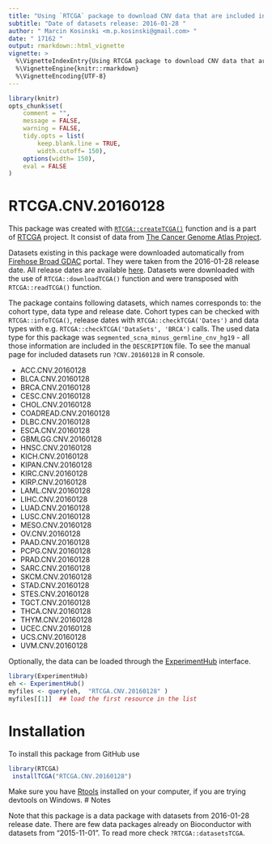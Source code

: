 ```yaml
---
title: "Using `RTCGA` package to download CNV data that are included in RTCGA.CNV.20160128 package" 
subtitle: "Date of datasets release: 2016-01-28 "
author: " Marcin Kosinski <m.p.kosinski@gmail.com> "
date: " 17162 "
output: rmarkdown::html_vignette 
vignette: > 
  %\VignetteIndexEntry{Using RTCGA package to download CNV data that are included in RTCGA.CNV.20160128 package"}
  %\VignetteEngine{knitr::rmarkdown}
  %\VignetteEncoding{UTF-8}
---
```



```r
library(knitr)
opts_chunk$set(
	comment = "",
	message = FALSE,
	warning = FALSE,
	tidy.opts = list(
		keep.blank.line = TRUE,
		width.cutoff= 150),
	options(width= 150),
	eval = FALSE
)
```
# RTCGA.CNV.20160128 

This package was created with [`RTCGA::createTCGA()`](http://rtcga.github.io/RTCGA/staticdocs/createTCGA.html) function and is a part of [RTCGA](http://rtcga.github.io/RTCGA/) project. It consist of
data from [The Cancer Genome Atlas Project](https://cancergenome.nih.gov/abouttcga). 

Datasets existing in this package were downloaded automatically from [Firehose Broad GDAC](http://gdac.broadinstitute.org/) portal. They were taken
from the 2016-01-28 release date. All release dates are available [here](http://gdac.broadinstitute.org/runs/). Datasets were downloaded with the use of `RTCGA::downloadTCGA()` function and were transposed with `RTCGA::readTCGA()` function.

The package contains following datasets, which names corresponds to: the cohort type, data type and release date. Cohort types can be checked
with `RTCGA::infoTCGA()`, release dates with `RTCGA::checkTCGA('Dates')` and data types with e.g. `RTCGA::checkTCGA('DataSets', 'BRCA')` calls. 
The used data type for this package was ` segmented_scna_minus_germline_cnv_hg19 ` - all those information are included in the `DESCRIPTION` file. To see
the manual page for included datasets run  `?CNV.20160128` in R console. 

-  ACC.CNV.20160128 
-  BLCA.CNV.20160128 
-  BRCA.CNV.20160128 
-  CESC.CNV.20160128 
-  CHOL.CNV.20160128 
-  COADREAD.CNV.20160128 
-  DLBC.CNV.20160128 
-  ESCA.CNV.20160128 
-  GBMLGG.CNV.20160128 
-  HNSC.CNV.20160128 
-  KICH.CNV.20160128 
-  KIPAN.CNV.20160128 
-  KIRC.CNV.20160128 
-  KIRP.CNV.20160128 
-  LAML.CNV.20160128 
-  LIHC.CNV.20160128 
-  LUAD.CNV.20160128 
-  LUSC.CNV.20160128 
-  MESO.CNV.20160128 
-  OV.CNV.20160128 
-  PAAD.CNV.20160128 
-  PCPG.CNV.20160128 
-  PRAD.CNV.20160128 
-  SARC.CNV.20160128 
-  SKCM.CNV.20160128 
-  STAD.CNV.20160128 
-  STES.CNV.20160128 
-  TGCT.CNV.20160128 
-  THCA.CNV.20160128 
-  THYM.CNV.20160128 
-  UCEC.CNV.20160128 
-  UCS.CNV.20160128 
-  UVM.CNV.20160128 

Optionally, the data can be loaded through the [ExperimentHub](http://www.bioconductor.org/packages/3.4/bioc/vignettes/ExperimentHubData/inst/doc/ExperimentHubData.html) interface.

```r
library(ExperimentHub)
eh <- ExperimentHub()
myfiles <- query(eh,  "RTCGA.CNV.20160128" )
myfiles[[1]]  ## load the first resource in the list
```


# Installation 

To install this package from GitHub use
```r
library(RTCGA) 
 installTCGA("RTCGA.CNV.20160128") 
```

Make sure you have [Rtools](https://cran.r-project.org/bin/windows/Rtools/) installed on your computer, if you are trying devtools on Windows.
# Notes

Note that this package is a data package with datasets from 2016-01-28 release date. There are few data packages already on Bioconductor with datasets from "2015-11-01". To read more check `?RTCGA::datasetsTCGA`.